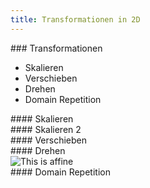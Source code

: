 ```yaml
---
title: Transformationen in 2D
---
```



<section>
### Transformationen

- Skalieren
- Verschieben
- Drehen
- Domain Repetition

</section>

<section>
#### Skalieren

<WebGlCode file="07-transformationen-skalieren" start="  float t" />
</section>

<section>
  <WebGlCanvas file="07-transformationen-skalieren" />
</section>

<section>
#### Skalieren 2

<WebGlCode file="07-transformationen-skalieren-2" start="  float t" />
</section>

<section>
  <WebGlCanvas file="07-transformationen-skalieren-2" />
</section>

<section>
#### Verschieben

<WebGlCode file="07-transformationen-verschieben"  start="  float t" />
</section>

<section>
  <WebGlCanvas file="07-transformationen-verschieben" />
</section>

<section>
#### Drehen

<WebGlCode file="07-transformationen-drehen" start="vec2 rotate" end="\n}" />
<WebGlCode file="07-transformationen-drehen" start="  float t" />
</section>

<section>
  <WebGlCanvas file="07-transformationen-drehen" />
</section>

<section>
  <img src="/affine.png" alt="This is affine" />
</section>

<section>
#### Domain Repetition

<WebGlCode file="07-transformationen-domain-repetition" start="vec2 tile" end="\n}" />
</section>

<section>
  <WebGlCode file="07-transformationen-domain-repetition" start="  float t" />
</section>

<section>
  <WebGlCanvas file="07-transformationen-domain-repetition" />
</section>
